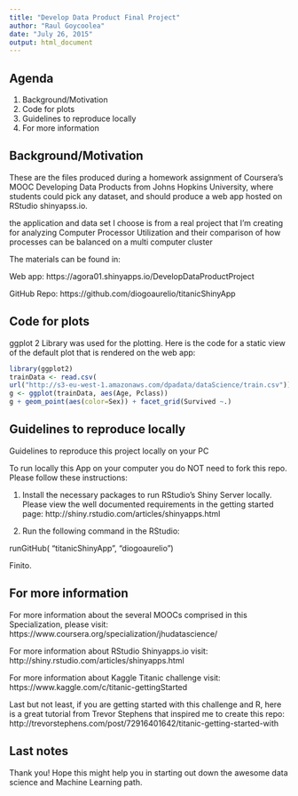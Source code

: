 ```yaml
---
title: "Develop Data Product Final Project"
author: "Raul Goycoolea"
date: "July 26, 2015"
output: html_document
---
```


## Agenda

1. Background/Motivation
2. Code for plots
3. Guidelines to reproduce locally
4. For more information


## Background/Motivation

These are the files produced during a homework assignment of Coursera's MOOC Developing Data Products from Johns Hopkins University, where students could pick any dataset, and should produce a web app hosted on RStudio shinyapss.io.

the application and data set I choose is from a real project that I'm creating for analyzing Computer Processor Utilization and their comparison of how processes can be balanced on a multi computer cluster


The materials can be found in:

Web app: https://agora01.shinyapps.io/DevelopDataProductProject

GitHub Repo: https://github.com/diogoaurelio/titanicShinyApp



## Code for plots

ggplot 2 Library was used for the plotting. Here is the code for a static view of the default plot that is rendered on the web app:
```r
library(ggplot2)
trainData <- read.csv(
url("http://s3-eu-west-1.amazonaws.com/dpadata/dataScience/train.csv"))
g <- ggplot(trainData, aes(Age, Pclass))
g + geom_point(aes(color=Sex)) + facet_grid(Survived ~.)
```

 

## Guidelines to reproduce locally

Guidelines to reproduce this project locally on your PC

To run locally this App on your computer you do NOT need to fork this repo. Please follow these instructions:

1. Install the necessary packages to run RStudio's Shiny Server locally. Please view the well documented requirements in the getting started page: http://shiny.rstudio.com/articles/shinyapps.html

2. Run the following command in the RStudio:

 runGitHub( "titanicShinyApp", "diogoaurelio")

Finito.


## For more information
For more information about the several MOOCs comprised in this Specialization, please visit:
https://www.coursera.org/specialization/jhudatascience/

For more information about RStudio Shinyapps.io visit:
http://shiny.rstudio.com/articles/shinyapps.html

For more information about Kaggle Titanic challenge visit:
https://www.kaggle.com/c/titanic-gettingStarted

Last but not least, if you are getting started with this challenge and R, here is a great tutorial from Trevor Stephens that inspired me to create this repo:
http://trevorstephens.com/post/72916401642/titanic-getting-started-with


## Last notes

Thank you! 
Hope this might help you in starting out down the awesome data science and Machine Learning path.
